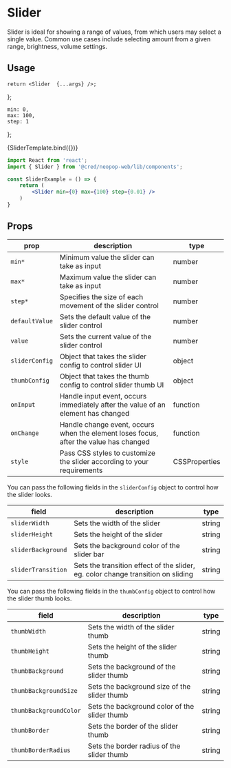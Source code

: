 
<Meta title="Components/Slider" component={Slider} />

# Slider

Slider is ideal for showing a range of values, from which users may select a single value. Common use cases include selecting amount from a given range, brightness, volume settings.

## Usage

    return <Slider  {...args} />;
};

    min: 0,
    max: 100,
    step: 1
};

<Canvas>
    <Story name='Slider' args={SliderTemplateArgs}>
        {SliderTemplate.bind({})}
    </Story>
</Canvas>

```jsx
import React from 'react';
import { Slider } from '@cred/neopop-web/lib/components';

const SliderExample = () => {
    return (
        <Slider min={0} max={100} step={0.01} />
    )
}
```

## Props

| prop                  | description                                                                                       | type       
| -------------         | ------------------------------------------------------------------------------------------------- | --------   
| `min*`                | Minimum value the slider can take as input                                                        | number     
| `max*`                | Maximum value the slider can take as input                                                        | number
| `step*`              | Specifies the size of each movement of the slider control                                         | number
| `defaultValue`        | Sets the default value of the slider control                                                      | number     
| `value`               | Sets the current value of the slider control                                                      | number  
| `sliderConfig`        | Object that takes the slider config to control slider UI                                          | object
| `thumbConfig`         | Object that takes the thumb config to control slider thumb UI                                     | object
| `onInput`             | Handle input event, occurs immediately after the value of an element has changed                  | function   
| `onChange`            | Handle change event, occurs when the element loses focus, after the value has changed             | function  
| `style`               | Pass CSS styles to customize the slider according to your requirements                            | CSSProperties

You can pass the following fields in the `sliderConfig` object to control how the slider looks.

| field                 | description                                                                           | type       
| -------------         | ------------------------------------------------------------------------------------- | --------  
| `sliderWidth`         | Sets the width of the slider                                                          | string 
| `sliderHeight`        | Sets the height of the slider                                                         | string 
| `sliderBackground`    | Sets the background color of the slider bar                                           | string 
| `sliderTransition`    | Sets the transition effect of the slider, eg. color change transition on sliding      | string

You can pass the following fields in the `thumbConfig` object to control how the slider thumb looks.

| field                 | description                                                                           | type       
| -------------         | ------------------------------------------------------------------------------------- | --------  
| `thumbWidth`          | Sets the width of the slider thumb                                                    | string         
| `thumbHeight`         | Sets the height of the slider thumb                                                   | string     
| `thumbBackground`     | Sets the background of the slider thumb                                               | string     
| `thumbBackgroundSize` | Sets the background size of the slider thumb                                          | string     
| `thumbBackgroundColor`| Sets the background color of the slider thumb                                         | string     
| `thumbBorder`         | Sets the border of the slider thumb                                                   | string     
| `thumbBorderRadius`   | Sets the border radius of the slider thumb                                            | string     
